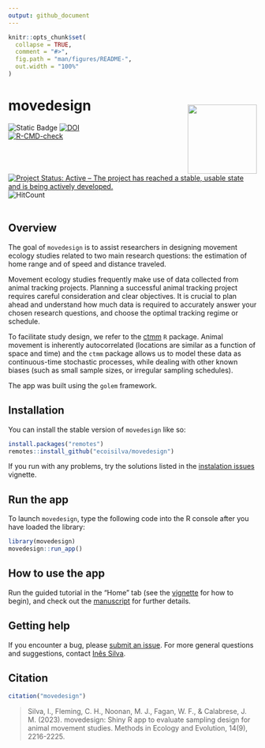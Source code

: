 ```yaml
---
output: github_document
---
```


<!-- README.md is generated from README.Rmd. Please edit that file -->

```r
knitr::opts_chunk$set(
  collapse = TRUE,
  comment = "#>",
  fig.path = "man/figures/README-",
  out.width = "100%"
)
```

# movedesign <img style="padding: 15px 0px 0px 0px;"  src='https://raw.githubusercontent.com/ecoisilva/movedesign/main/inst/app/www/logo.png' align="right" height="140"/>

<!-- badges: start -->
![Static Badge](https://img.shields.io/badge/version-0.3.0-blue)
[![DOI](https://zenodo.org/badge/474098792.svg)](https://zenodo.org/badge/latestdoi/474098792)<br>
[![R-CMD-check](https://github.com/ecoisilva/movedesign/actions/workflows/R-CMD-check.yaml/badge.svg)](https://github.com/ecoisilva/movedesign/actions/workflows/R-CMD-check.yaml)<br>
[![Project Status: Active – The project has reached a stable, usable state and is being actively developed.](https://www.repostatus.org/badges/latest/active.svg)](https://www.repostatus.org/#active)
![HitCount](https://img.shields.io/endpoint?color=%234bc61e&url=https%3A%2F%2Fhits.dwyl.com%2Fecoisilva%2Fmovedesign.json)<br>
<!-- [![HitCount](https://img.shields.io/endpoint?color=%234bc61e&url=https%3A%2F%2Fhits.dwyl.com%2Fecoisilva%2Fmovedesign.json)](http://hits.dwyl.com/ecoisilva/movedesign)<br> -->
<!-- [![Codecov test coverage](https://codecov.io/gh/ecoisilva/movedesign/branch/main/graph/badge.svg)](https://app.codecov.io/gh/ecoisilva/movedesign?branch=main) -->
<!-- badges: end -->
<br>

## Overview

The goal of `movedesign` is to assist researchers in designing movement ecology studies related to two main research questions: the estimation of home range and of speed and distance traveled.

Movement ecology studies frequently make use of data collected from animal tracking projects. Planning a successful animal tracking project requires careful consideration and clear objectives. It is crucial to plan ahead and understand how much data is required to accurately answer your chosen research questions, and choose the optimal tracking regime or schedule.

To facilitate study design, we refer to the [ctmm](https://ctmm-initiative.github.io/ctmm/) `R` package. Animal movement is inherently autocorrelated (locations are similar as a function of space and time) and the `ctmm` package allows us to model these data as continuous-time stochastic processes, while dealing with other known biases (such as small sample sizes, or irregular sampling schedules).

The app was built using the `golem` framework.

## Installation

You can install the stable version of `movedesign` like so:

``` r
install.packages("remotes")
remotes::install_github("ecoisilva/movedesign")
```

If you run with any problems, try the solutions listed in the [instalation issues](https://ecoisilva.github.io/movedesign/articles/installation.html) vignette.

## Run the app

To launch `movedesign`, type the following code into the R console after you have loaded the library:

``` r
library(movedesign)
movedesign::run_app()
```

## How to use the app

Run the guided tutorial in the "Home" tab (see the [vignette](https://ecoisilva.github.io/movedesign/articles/tutorial.html) for how to begin), and check out the [manuscript](https://besjournals.onlinelibrary.wiley.com/doi/10.1111/2041-210X.14153) for further details.

## Getting help

If you encounter a bug, please [submit an issue](https://github.com/ecoisilva/movedesign/issues). For more general questions and suggestions, contact [Inês Silva](mailto:i.simoes-silva@hzdr.de?subject=[movedesign]).

## Citation

```r
citation("movedesign")
```

> Silva, I., Fleming, C. H., Noonan, M. J., Fagan, W. F., & Calabrese, J. M. (2023). movedesign: Shiny R app to evaluate sampling design for animal movement studies. Methods in Ecology and Evolution, 14(9), 2216-2225.

